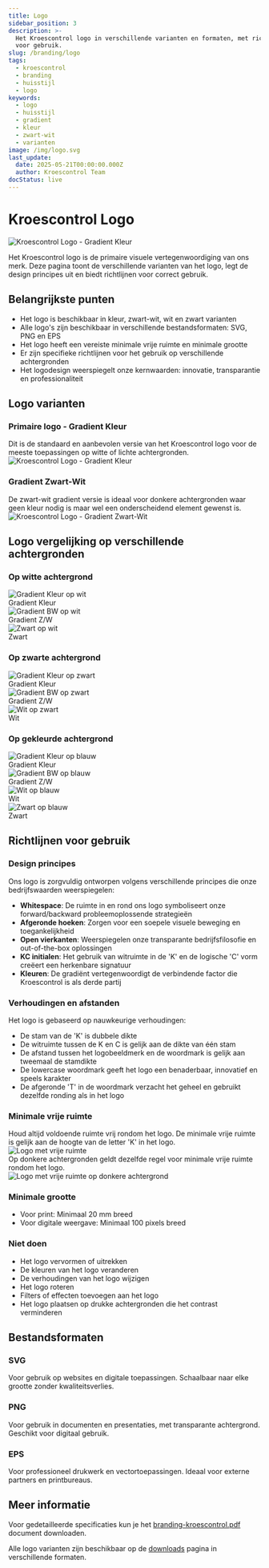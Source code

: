 ```yaml
---
title: Logo
sidebar_position: 3
description: >-
  Het Kroescontrol logo in verschillende varianten en formaten, met richtlijnen
  voor gebruik.
slug: /branding/logo
tags:
  - kroescontrol
  - branding
  - huisstijl
  - logo
keywords:
  - logo
  - huisstijl
  - gradient
  - kleur
  - zwart-wit
  - varianten
image: /img/logo.svg
last_update:
  date: 2025-05-21T00:00:00.000Z
  author: Kroescontrol Team
docStatus: live
---
```


# Kroescontrol Logo

<div
  style={{
    backgroundColor: '#ffffff',
    padding: '40px 20px',
    borderRadius: '8px',
    marginBottom: '30px'
  }}
>
  <div style={{ display: 'flex', justifyContent: 'center' }}>
    <img
      src='/branding/logo/png/kc-logo-gradientkleur.png'
      alt='Kroescontrol Logo - Gradient Kleur'
      style={{ maxWidth: '400px', width: '100%' }}
    />
  </div>
</div>

Het Kroescontrol logo is de primaire visuele vertegenwoordiging van ons merk. Deze pagina toont de verschillende varianten van het logo, legt de design principes uit en biedt richtlijnen voor correct gebruik.

## Belangrijkste punten

- Het logo is beschikbaar in kleur, zwart-wit, wit en zwart varianten
- Alle logo's zijn beschikbaar in verschillende bestandsformaten: SVG, PNG en EPS
- Het logo heeft een vereiste minimale vrije ruimte en minimale grootte
- Er zijn specifieke richtlijnen voor het gebruik op verschillende achtergronden
- Het logodesign weerspiegelt onze kernwaarden: innovatie, transparantie en professionaliteit

## Logo varianten

<div style={{display: 'flex', flexWrap: 'wrap', gap: '20px', marginBottom: '20px'}}>
  <div style={{flex: '1 1 250px', minWidth: '250px'}}>
    <h3>Primaire logo - Gradient Kleur</h3>
    <div style={{fontSize: '0.9em', textAlign: 'center', margin: '8px 0 0 0'}}>Dit is de standaard en aanbevolen versie van het Kroescontrol logo voor de meeste toepassingen op witte of lichte achtergronden.</div>
    <div style={{padding: '30px', backgroundColor: 'white', textAlign: 'center', borderRadius: '5px', border: '1px solid #eee', height: '120px', display: 'flex', alignItems: 'center', justifyContent: 'center'}}>
      <img src="/branding/logo/png/kc-logo-gradientkleur.png" alt="Kroescontrol Logo - Gradient Kleur" style={{maxWidth: '280px', width: '100%'}} />
    </div>
  </div>

  <div style={{flex: '1 1 250px', minWidth: '250px'}}>
    <h3>Gradient Zwart-Wit</h3>
    <span>De zwart-wit gradient versie is ideaal voor donkere achtergronden waar geen kleur nodig is maar wel een onderscheidend element gewenst is.</span>
    <div style={{padding: '30px', backgroundColor: 'rgb(51, 51, 51)', textAlign: 'center', borderRadius: '5px', height: '120px', display: 'flex', alignItems: 'center', justifyContent: 'center'}}>
      <img src="/branding/logo/png/kc-logo-gradientbw.png" alt="Kroescontrol Logo - Gradient Zwart-Wit" style={{maxWidth: '280px', width: '100%'}} />
    </div>
  </div>
</div>

## Logo vergelijking op verschillende achtergronden

### Op witte achtergrond

<div style={{display: 'flex', flexWrap: 'wrap', gap: '15px', marginBottom: '30px'}}>
  <div style={{flex: '1 1 160px', minWidth: '160px', maxWidth: '200px'}}>
    <div style={{padding: '20px', backgroundColor: 'white', textAlign: 'center', borderRadius: '5px', border: '1px solid #eee', height: '100px', display: 'flex', alignItems: 'center', justifyContent: 'center'}}>
      <img src="/branding/logo/png/kc-logo-gradientkleur.png" alt="Gradient Kleur op wit" style={{maxWidth: '140px', width: '100%'}} />
    </div>
    <div style={{fontSize: '0.9em', textAlign: 'center', margin: '8px 0 0 0'}}>Gradient Kleur</div>
  </div>

<div style={{ flex: '1 1 160px', minWidth: '160px', maxWidth: '200px' }}>
  <div
    style={{
      padding: '20px',
      backgroundColor: 'white',
      textAlign: 'center',
      borderRadius: '5px',
      border: '1px solid #eee',
      height: '100px',
      display: 'flex',
      alignItems: 'center',
      justifyContent: 'center',
    }}
  >
    <img
      src='/branding/logo/png/kc-logo-gradientbw.png'
      alt='Gradient BW op wit'
      style={{ maxWidth: '140px', width: '100%' }}
    />
  </div>
  <div style={{ fontSize: '0.9em', textAlign: 'center', margin: '8px 0 0 0' }}>
    Gradient Z/W
  </div>
</div>

  <div style={{flex: '1 1 160px', minWidth: '160px', maxWidth: '200px'}}>
    <div style={{padding: '20px', backgroundColor: 'white', textAlign: 'center', borderRadius: '5px', border: '1px solid #eee', height: '100px', display: 'flex', alignItems: 'center', justifyContent: 'center'}}>
      <img src="/branding/logo/png/kc-logo-zwart.png" alt="Zwart op wit" style={{maxWidth: '140px', width: '100%'}} />
    </div>
    <div style={{fontSize: '0.9em', textAlign: 'center', margin: '8px 0 0 0'}}>Zwart</div>
  </div>
</div>

### Op zwarte achtergrond

<div style={{display: 'flex', flexWrap: 'wrap', gap: '15px', marginBottom: '30px'}}>
  <div style={{flex: '1 1 160px', minWidth: '160px', maxWidth: '200px'}}>
    <div style={{padding: '20px', backgroundColor: 'black', textAlign: 'center', borderRadius: '5px', height: '100px', display: 'flex', alignItems: 'center', justifyContent: 'center'}}>
      <img src="/branding/logo/png/kc-logo-gradientkleur.png" alt="Gradient Kleur op zwart" style={{maxWidth: '140px', width: '100%'}} />
    </div>
    <div style={{fontSize: '0.9em', textAlign: 'center', margin: '8px 0 0 0'}}>Gradient Kleur</div>
  </div>

<div style={{ flex: '1 1 160px', minWidth: '160px', maxWidth: '200px' }}>
  <div
    style={{
      padding: '20px',
      backgroundColor: 'black',
      textAlign: 'center',
      borderRadius: '5px',
      height: '100px',
      display: 'flex',
      alignItems: 'center',
      justifyContent: 'center',
    }}
  >
    <img
      src='/branding/logo/png/kc-logo-gradientbw.png'
      alt='Gradient BW op zwart'
      style={{ maxWidth: '140px', width: '100%' }}
    />
  </div>
  <div style={{ fontSize: '0.9em', textAlign: 'center', margin: '8px 0 0 0' }}>
    Gradient Z/W
  </div>
</div>

  <div style={{flex: '1 1 160px', minWidth: '160px', maxWidth: '200px'}}>
    <div style={{padding: '20px', backgroundColor: 'black', textAlign: 'center', borderRadius: '5px', height: '100px', display: 'flex', alignItems: 'center', justifyContent: 'center'}}>
      <img src="/branding/logo/png/kc-logo-wit.png" alt="Wit op zwart" style={{maxWidth: '140px', width: '100%'}} />
    </div>
    <span style={{fontSize: '0.9em', textAlign: 'center', margin: '8px 0 0 0', color: 'var(--ifm-font-color-base)'}}>Wit</span>
  </div>
</div>

### Op gekleurde achtergrond

<div style={{display: 'flex', flexWrap: 'wrap', gap: '15px', marginBottom: '30px'}}>
  <div style={{flex: '1 1 160px', minWidth: '160px', maxWidth: '200px'}}>
    <div style={{padding: '20px', backgroundColor: '#0057B8', textAlign: 'center', borderRadius: '5px', height: '100px', display: 'flex', alignItems: 'center', justifyContent: 'center'}}>
      <img src="/branding/logo/png/kc-logo-gradientkleur.png" alt="Gradient Kleur op blauw" style={{maxWidth: '140px', width: '100%'}} />
    </div>
    <div style={{fontSize: '0.9em', textAlign: 'center', margin: '8px 0 0 0'}}>Gradient Kleur</div>
  </div>

<div style={{ flex: '1 1 160px', minWidth: '160px', maxWidth: '200px' }}>
  <div
    style={{
      padding: '20px',
      backgroundColor: '#0057B8',
      textAlign: 'center',
      borderRadius: '5px',
      height: '100px',
      display: 'flex',
      alignItems: 'center',
      justifyContent: 'center',
    }}
  >
    <img
      src='/branding/logo/png/kc-logo-gradientbw.png'
      alt='Gradient BW op blauw'
      style={{ maxWidth: '140px', width: '100%' }}
    />
  </div>
  <div style={{ fontSize: '0.9em', textAlign: 'center', margin: '8px 0 0 0' }}>
    Gradient Z/W
  </div>
</div>

<div style={{ flex: '1 1 160px', minWidth: '160px', maxWidth: '200px' }}>
  <div
    style={{
      padding: '20px',
      backgroundColor: '#0057B8',
      textAlign: 'center',
      borderRadius: '5px',
      height: '100px',
      display: 'flex',
      alignItems: 'center',
      justifyContent: 'center',
    }}
  >
    <img
      src='/branding/logo/png/kc-logo-wit.png'
      alt='Wit op blauw'
      style={{ maxWidth: '140px', width: '100%' }}
    />
  </div>
  <span
    style={{
      fontSize: '0.9em',
      textAlign: 'center',
      margin: '8px 0 0 0',
      color: 'var(--ifm-font-color-base)',
    }}
  >
    Wit
  </span>
</div>

  <div style={{flex: '1 1 160px', minWidth: '160px', maxWidth: '200px'}}>
    <div style={{padding: '20px', backgroundColor: '#0057B8', textAlign: 'center', borderRadius: '5px', height: '100px', display: 'flex', alignItems: 'center', justifyContent: 'center'}}>
      <img src="/branding/logo/png/kc-logo-zwart.png" alt="Zwart op blauw" style={{maxWidth: '140px', width: '100%'}} />
    </div>
    <div style={{fontSize: '0.9em', textAlign: 'center', margin: '8px 0 0 0'}}>Zwart</div>
  </div>
</div>

## Richtlijnen voor gebruik

### Design principes

Ons logo is zorgvuldig ontworpen volgens verschillende principes die onze bedrijfswaarden weerspiegelen:

- **Whitespace**: De ruimte in en rond ons logo symboliseert onze forward/backward probleemoplossende strategieën
- **Afgeronde hoeken**: Zorgen voor een soepele visuele beweging en toegankelijkheid
- **Open vierkanten**: Weerspiegelen onze transparante bedrijfsfilosofie en out-of-the-box oplossingen
- **KC initialen**: Het gebruik van witruimte in de 'K' en de logische 'C' vorm creëert een herkenbare signatuur
- **Kleuren**: De gradiënt vertegenwoordigt de verbindende factor die Kroescontrol is als derde partij

### Verhoudingen en afstanden

Het logo is gebaseerd op nauwkeurige verhoudingen:

- De stam van de 'K' is dubbele dikte
- De witruimte tussen de K en C is gelijk aan de dikte van één stam
- De afstand tussen het logobeeldmerk en de woordmark is gelijk aan tweemaal de stamdikte
- De lowercase woordmark geeft het logo een benaderbaar, innovatief en speels karakter
- De afgeronde 'T' in de woordmark verzacht het geheel en gebruikt dezelfde ronding als in het logo

### Minimale vrije ruimte

<div style={{display: 'flex', flexWrap: 'wrap', gap: '20px', marginBottom: '20px', alignItems: 'stretch'}}>
  <div style={{flex: '1 1 280px', minWidth: '280px', display: 'flex', flexDirection: 'column'}}>
    <div style={{minHeight: '50px', display: 'flex', alignItems: 'center'}}>
      <div style={{margin: 0}}>Houd altijd voldoende ruimte vrij rondom het logo. De minimale vrije ruimte is gelijk aan de hoogte van de letter 'K' in het logo.</div>
    </div>
    <div style={{backgroundColor: '#f5f5f5', padding: '20px', borderRadius: '5px', textAlign: 'center', display: 'flex', alignItems: 'center', justifyContent: 'center', flex: '1', marginTop: '15px'}}>
      <img src="/branding/logo/png/kc-logo-gradientkleur.png" alt="Logo met vrije ruimte" style={{maxWidth: '280px', width: '100%', border: '2px dashed #ccc', padding: '30px'}} />
    </div>
  </div>

  <div style={{flex: '1 1 280px', minWidth: '280px', display: 'flex', flexDirection: 'column'}}>
    <div style={{minHeight: '50px', display: 'flex', alignItems: 'center'}}>
      <span style={{margin: 0}}>Op donkere achtergronden geldt dezelfde regel voor minimale vrije ruimte rondom het logo.</span>
    </div>
    <div style={{backgroundColor: '#333', padding: '20px', borderRadius: '5px', textAlign: 'center', display: 'flex', alignItems: 'center', justifyContent: 'center', flex: '1', marginTop: '15px'}}>
      <img src="/branding/logo/png/kc-logo-wit.png" alt="Logo met vrije ruimte op donkere achtergrond" style={{maxWidth: '280px', width: '100%', border: '2px dashed #666', padding: '30px'}} />
    </div>
  </div>
</div>

<div style={{display: 'flex', flexWrap: 'wrap', gap: '20px', marginBottom: '30px'}}>
  <div style={{flex: '1 1 280px', minWidth: '280px'}}>
    <h3>Minimale grootte</h3>
    <ul>
      <li>Voor print: Minimaal 20 mm breed</li>
      <li>Voor digitale weergave: Minimaal 100 pixels breed</li>
    </ul>
  </div>

  <div style={{flex: '1 1 280px', minWidth: '280px'}}>
    <h3>Niet doen</h3>
    <ul>
      <li>Het logo vervormen of uitrekken</li>
      <li>De kleuren van het logo veranderen</li>
      <li>De verhoudingen van het logo wijzigen</li>
      <li>Het logo roteren</li>
      <li>Filters of effecten toevoegen aan het logo</li>
      <li>Het logo plaatsen op drukke achtergronden die het contrast verminderen</li>
    </ul>
  </div>
</div>

## Bestandsformaten

<div style={{display: 'flex', flexWrap: 'wrap', gap: '20px', marginBottom: '30px'}}>
  <div style={{flex: '1 1 200px', minWidth: '200px', padding: '15px', backgroundColor: '#f5f5f5', borderRadius: '5px'}}>
    <h3 style={{color: '#333'}}>SVG</h3>
    <div style={{fontSize: '0.9em', textAlign: 'center', margin: '8px 0 0 0'}}>Voor gebruik op websites en digitale toepassingen. Schaalbaar naar elke grootte zonder kwaliteitsverlies.</div>
  </div>

<div
  style={{
    flex: '1 1 200px',
    minWidth: '200px',
    padding: '15px',
    backgroundColor: '#f5f5f5',
    borderRadius: '5px',
  }}
>
  <h3 style={{ color: '#333' }}>PNG</h3>
  Voor gebruik in documenten en presentaties, met transparante achtergrond.
  Geschikt voor digitaal gebruik.
</div>

  <div style={{flex: '1 1 200px', minWidth: '200px', padding: '15px', backgroundColor: '#f5f5f5', borderRadius: '5px'}}>
    <h3 style={{color: '#333'}}>EPS</h3>
    <p style={{color: '#333'}}>Voor professioneel drukwerk en vectortoepassingen. Ideaal voor externe partners en printbureaus.</p>
  </div>
</div>

## Meer informatie

Voor gedetailleerde specificaties kun je het [branding-kroescontrol.pdf](/branding/branding-kroescontrol.pdf) document downloaden.

Alle logo varianten zijn beschikbaar op de [downloads](/branding/downloads) pagina in verschillende formaten.
